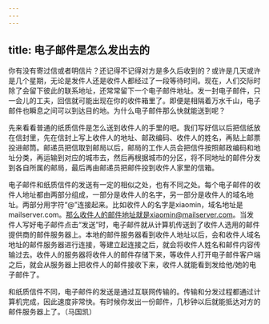 ```yaml
---
---
---
```

title: 电子邮件是怎么发出去的
---




你有没有寄过信或者明信片？还记得不记得对方是多久后收到的？或许是几天或许是几个星期，无论是发件人还是收件人都经过了一段等待时间。现在，人们交际时除了会留下彼此的联系地址，还常常留下一个电子邮件地址。发一封电子邮件，只一会儿的工夫，回信就可能出现在你的收件箱里了。即便是相隔着万水千山，电子邮件也瞬息之间可以到达目的地。为什么电子邮件那么快就能送到呢？

先来看看普通的纸质信件是怎么送到收件人的手里的吧。我们写好信以后把信纸放在信封里，先在信封上写上收件人的地址、邮政编码、收件人的姓名，再贴上邮票投进邮筒。邮递员把信取到邮局以后，邮局的工作人员会把信件按照邮政编码和地址分类，再运输到对应的城市去，然后再根据城市的分区，将不同地址的邮件分发到各自所属的邮局，最后再由邮递员把邮件投到收件人家里的信箱。



电子邮件和纸质信件的发送有一定的相似之处，也有不同之处。每个电子邮件的收件人地址都由两部分组成，一部分是收件人的名字，另一部分是收件人的域名地址。两部分用字符“@”连接起来。比如收件人的名字是xiaomin，域名地址是mailserver.com。那么收件人的邮件地址就是xiaomin@mailserver.com。当发件人写好电子邮件点击“发送”时，电子邮件就从计算机传送到了收件人选用的邮件提供商的邮件服务器上。本地的邮件服务器看到收件人地址以后，会和收件人域名地址的邮件服务器进行连接，等建立起连接之后，就会将收件人姓名和邮件内容传输过去。收件人的服务器将收件人的邮件存储下来，等收件人打开电子邮件客户端之后，就会从服务器上把收件人的邮件接收下来，收件人就能看到发给他/她的电子邮件了。

和纸质信件不同，电子邮件的发送是通过互联网传输的。传输和分发过程都通过计算机完成，因此速度非常快。有时候你发出一份邮件，几秒钟以后就能抵达对方的邮件服务器上了。（马国凯）